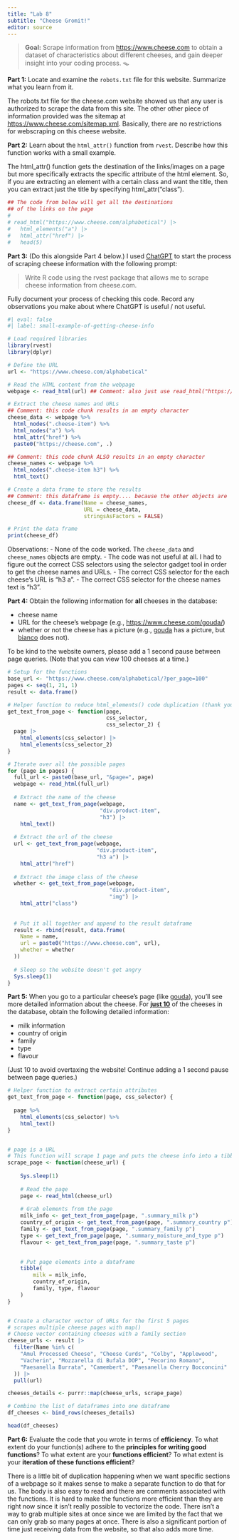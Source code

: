 ```yaml
---
title: "Lab 8"
subtitle: "Cheese Gromit!"
editor: source
---
```


> **Goal:** Scrape information from <https://www.cheese.com> to obtain a dataset of characteristics about different cheeses, and gain deeper insight into your coding process. 🪤

**Part 1:** Locate and examine the `robots.txt` file for this website. Summarize what you learn from it.

The robots.txt file for the cheese.com website showed us that any user is authorized to scrape the data from this site. The other other piece of information provided was the sitemap at <https://www.cheese.com/sitemap.xml>. Basically, there are no restrictions for webscraping on this cheese website.

**Part 2:** Learn about the `html_attr()` function from `rvest`. Describe how this function works with a small example.

The html_attr() function gets the destination of the links/images on a page but more specifically extracts the specific attribute of the html element. So, if you are extracting an element with a certain class and want the title, then you can extract just the title by specifying html_attr("class").

```r
## The code from below will get all the destinations
## of the links on the page
#
# read_html("https://www.cheese.com/alphabetical") |>
#   html_elements("a") |>
#   html_attr("href") |>
#   head(5)
```

**Part 3:** (Do this alongside Part 4 below.) I used [ChatGPT](https://chat.openai.com/chat) to start the process of scraping cheese information with the following prompt:

> Write R code using the rvest package that allows me to scrape cheese information from cheese.com.

Fully document your process of checking this code. Record any observations you make about where ChatGPT is useful / not useful.

```r
#| eval: false
#| label: small-example-of-getting-cheese-info

# Load required libraries
library(rvest)
library(dplyr)

# Define the URL
url <- "https://www.cheese.com/alphabetical"

# Read the HTML content from the webpage
webpage <- read_html(url) ## Comment: also just use read_html("https://www.cheese.com/alphabetical/")

# Extract the cheese names and URLs
## Comment: this code chunk results in an empty character 
cheese_data <- webpage %>%
  html_nodes(".cheese-item") %>%
  html_nodes("a") %>%
  html_attr("href") %>%
  paste0("https://cheese.com", .)

## Comment: this code chunk ALSO results in an empty character 
cheese_names <- webpage %>%
  html_nodes(".cheese-item h3") %>%
  html_text()

# Create a data frame to store the results
## Comment: this dataframe is empty.... because the other objects are
cheese_df <- data.frame(Name = cheese_names,
                        URL = cheese_data,
                        stringsAsFactors = FALSE)

# Print the data frame
print(cheese_df)
```

Observations: - None of the code worked. The `cheese_data` and `cheese_names` objects are empty. - The code was not useful at all. I had to figure out the correct CSS selectors using the selector gadget tool in order to get the cheese names and URLs. - The correct CSS selector for the each cheese's URL is "h3 a". - The correct CSS selector for the cheese names text is "h3".

**Part 4:** Obtain the following information for **all** cheeses in the database:

-   cheese name
-   URL for the cheese's webpage (e.g., <https://www.cheese.com/gouda/>)
-   whether or not the cheese has a picture (e.g., [gouda](https://www.cheese.com/gouda/) has a picture, but [bianco](https://www.cheese.com/bianco/) does not).

To be kind to the website owners, please add a 1 second pause between page queries. (Note that you can view 100 cheeses at a time.)

```r
# Setup for the functions
base_url <- "https://www.cheese.com/alphabetical/?per_page=100"
pages <- seq(1, 21, 1)
result <- data.frame()

# Helper function to reduce html_elements() code duplication (thank you Dr. Theobold)
get_text_from_page <- function(page, 
                               css_selector,
                               css_selector_2) {
  page |> 
    html_elements(css_selector) |> 
    html_elements(css_selector_2)
}

# Iterate over all the possible pages
for (page in pages) {
  full_url <- paste0(base_url, "&page=", page)
  webpage <- read_html(full_url)
  
  # Extract the name of the cheese
  name <- get_text_from_page(webpage,
                             "div.product-item",
                             "h3") |> 
    html_text()
  
  # Extract the url of the cheese
  url <- get_text_from_page(webpage,
                            "div.product-item",
                            "h3 a") |> 
    html_attr("href")
  
  # Extract the image class of the cheese
  whether <- get_text_from_page(webpage,
                                "div.product-item",
                                "img") |> 
    html_attr("class")
  
  
  # Put it all together and append to the result dataframe
  result <- rbind(result, data.frame(
    Name = name,
    url = paste0("https://www.cheese.com", url),
    whether = whether
  ))
  
  # Sleep so the website doesn't get angry
  Sys.sleep(1)
}
```

**Part 5:** When you go to a particular cheese's page (like [gouda](https://www.cheese.com/gouda/)), you'll see more detailed information about the cheese. For [**just 10**]{.underline} of the cheeses in the database, obtain the following detailed information:

-   milk information
-   country of origin
-   family
-   type
-   flavour

(Just 10 to avoid overtaxing the website! Continue adding a 1 second pause between page queries.)

```r
# Helper function to extract certain attributes
get_text_from_page <- function(page, css_selector) {
    
  page %>%
    html_elements(css_selector) %>%
    html_text()
}


# page is a URL
# This function will scrape 1 page and puts the cheese info into a tibble
scrape_page <- function(cheese_url) {
    
    Sys.sleep(1)
    
    # Read the page
    page <- read_html(cheese_url)
    
    # Grab elements from the page
    milk_info <- get_text_from_page(page, ".summary_milk p")
    country_of_origin <- get_text_from_page(page, ".summary_country p")
    family <- get_text_from_page(page, ".summary_family p")
    type <- get_text_from_page(page, ".summary_moisture_and_type p")
    flavour <- get_text_from_page(page, ".summary_taste p")

    
    # Put page elements into a dataframe
    tibble(
        milk = milk_info,
        country_of_origin,
        family, type, flavour
    )
}


# Create a character vector of URLs for the first 5 pages
# scrapes multiple cheese pages with map()
# Cheese vector containing cheeses with a family section
cheese_urls <- result |> 
  filter(Name %in% c(
    "Amul Processed Cheese", "Cheese Curds", "Colby", "Applewood",
    "Vacherin", "Mozzarella di Bufala DOP", "Pecorino Romano",
    "Paesanella Burrata", "Camembert", "Paesanella Cherry Bocconcini"
  )) |> 
  pull(url) 

cheeses_details <- purrr::map(cheese_urls, scrape_page)

# Combine the list of dataframes into one dataframe
df_cheeses <- bind_rows(cheeses_details)

head(df_cheeses)

```


**Part 6:** Evaluate the code that you wrote in terms of **efficiency**. To what extent do your function(s) adhere to the **principles for writing good functions**? To what extent are your **functions efficient**? To what extent is your **iteration of these functions efficient**?

There is a little bit of duplication happening when we want specific sections of a webpage so it makes sense to make a separate function to do that for us. The body is also easy to read and there are comments associated with the functions. It is hard to make the functions more efficient than they are right now since it isn't really possible to vectorize the code. There isn't a way to grab multiple sites at once since we are limited by the fact that we can only grab so many pages at once. There is also a significant portion of time just receiving data from the website, so that also adds more time.
